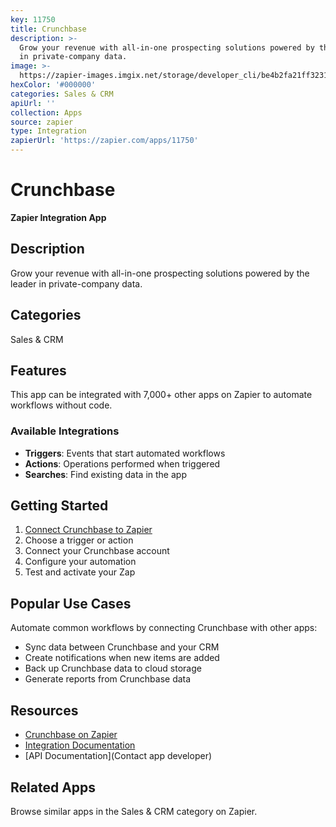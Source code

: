 ```yaml
---
key: 11750
title: Crunchbase
description: >-
  Grow your revenue with all-in-one prospecting solutions powered by the leader
  in private-company data.
image: >-
  https://zapier-images.imgix.net/storage/developer_cli/be4b2fa21ff32318df8e190938e6b13d.png?auto=format%2Ccompress&ixlib=python-3.0.0&q=50
hexColor: '#000000'
categories: Sales & CRM
apiUrl: ''
collection: Apps
source: zapier
type: Integration
zapierUrl: 'https://zapier.com/apps/11750'
---
```

# Crunchbase

**Zapier Integration App**

## Description

Grow your revenue with all-in-one prospecting solutions powered by the leader in private-company data.

## Categories

Sales & CRM

## Features

This app can be integrated with 7,000+ other apps on Zapier to automate workflows without code.

### Available Integrations

- **Triggers**: Events that start automated workflows
- **Actions**: Operations performed when triggered
- **Searches**: Find existing data in the app

## Getting Started

1. [Connect Crunchbase to Zapier](https://zapier.com/apps/11750)
2. Choose a trigger or action
3. Connect your Crunchbase account
4. Configure your automation
5. Test and activate your Zap

## Popular Use Cases

Automate common workflows by connecting Crunchbase with other apps:

- Sync data between Crunchbase and your CRM
- Create notifications when new items are added
- Back up Crunchbase data to cloud storage
- Generate reports from Crunchbase data

## Resources

- [Crunchbase on Zapier](https://zapier.com/apps/11750)
- [Integration Documentation](https://zapier.com/apps/11750/integrations)
- [API Documentation](Contact app developer)

## Related Apps

Browse similar apps in the Sales & CRM category on Zapier.
